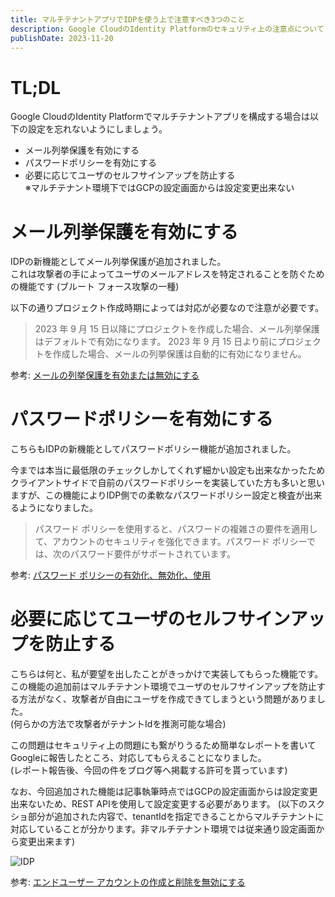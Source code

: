 ```yaml
---
title: マルチテナントアプリでIDPを使う上で注意すべき3つのこと
description: Google CloudのIdentity Platformのセキュリティ上の注意点について
publishDate: 2023-11-20
---
```


# TL;DL

Google CloudのIdentity Platformでマルチテナントアプリを構成する場合は以下の設定を忘れないようにしましょう。

- メール列挙保護を有効にする
- パスワードポリシーを有効にする
- 必要に応じてユーザのセルフサインアップを防止する  
  ※マルチテナント環境下ではGCPの設定画面からは設定変更出来ない

# メール列挙保護を有効にする

IDPの新機能としてメール列挙保護が追加されました。  
これは攻撃者の手によってユーザのメールアドレスを特定されることを防ぐための機能です (ブルート フォース攻撃の一種)

以下の通りプロジェクト作成時期によっては対応が必要なので注意が必要です。

> 2023 年 9 月 15 日以降にプロジェクトを作成した場合、メール列挙保護はデフォルトで有効になります。
> 2023 年 9 月 15 日より前にプロジェクトを作成した場合、メールの列挙保護は自動的に有効になりません。

参考: [メールの列挙保護を有効または無効にする](https://cloud.google.com/identity-platform/docs/admin/email-enumeration-protection)

# パスワードポリシーを有効にする

こちらもIDPの新機能としてパスワードポリシー機能が追加されました。

今までは本当に最低限のチェックしかしてくれず細かい設定も出来なかったためクライアントサイドで自前のパスワードポリシーを実装していた方も多いと思いますが、この機能によりIDP側での柔軟なパスワードポリシー設定と検査が出来るようになりました。

> パスワード ポリシーを使用すると、パスワードの複雑さの要件を適用して、アカウントのセキュリティを強化できます。パスワード ポリシーでは、次のパスワード要件がサポートされています。

参考: [パスワード ポリシーの有効化、無効化、使用](https://cloud.google.com/identity-platform/docs/password-policy)

# 必要に応じてユーザのセルフサインアップを防止する

こちらは何と、私が要望を出したことがきっかけで実装してもらった機能です。
この機能の追加前はマルチテナント環境でユーザのセルフサインアップを防止する方法がなく、攻撃者が自由にユーザを作成できてしまうという問題がありました。  
(何らかの方法で攻撃者がテナントIdを推測可能な場合)

この問題はセキュリティ上の問題にも繋がりうるため簡単なレポートを書いてGoogleに報告したところ、対応してもらえることになりました。  
(レポート報告後、今回の件をブログ等へ掲載する許可を貰っています)

なお、今回追加された機能は記事執筆時点ではGCPの設定画面からは設定変更出来ないため、REST APIを使用して設定変更する必要があります。
(以下のスクショ部分が追加された内容で、tenantIdを指定できることからマルチテナントに対応していることが分かります。非マルチテナント環境では従来通り設定画面から変更出来ます)

![IDP](/posts/idp/idp.png)

参考: [エンドユーザー アカウントの作成と削除を無効にする](https://cloud.google.com/identity-platform/docs/multi-tenancy-authentication#disable-end-user)
